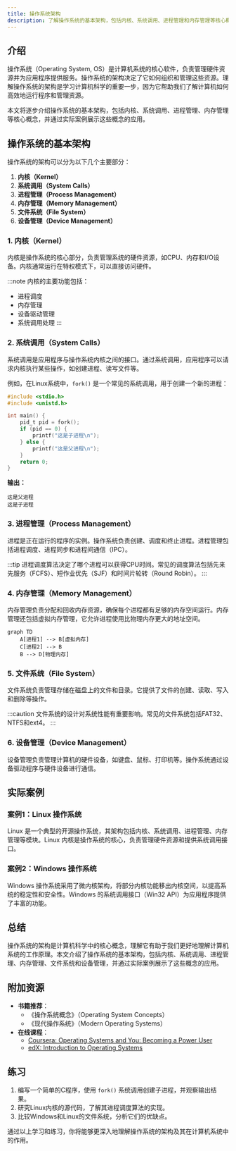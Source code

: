 ```yaml
---
title: 操作系统架构
description: 了解操作系统的基本架构，包括内核、系统调用、进程管理和内存管理等核心概念。
---
```


## 介绍

操作系统（Operating System, OS）是计算机系统的核心软件，负责管理硬件资源并为应用程序提供服务。操作系统的架构决定了它如何组织和管理这些资源。理解操作系统的架构是学习计算机科学的重要一步，因为它帮助我们了解计算机如何高效地运行程序和管理资源。

本文将逐步介绍操作系统的基本架构，包括内核、系统调用、进程管理、内存管理等核心概念，并通过实际案例展示这些概念的应用。

## 操作系统的基本架构

操作系统的架构可以分为以下几个主要部分：

1. **内核（Kernel）**
2. **系统调用（System Calls）**
3. **进程管理（Process Management）**
4. **内存管理（Memory Management）**
5. **文件系统（File System）**
6. **设备管理（Device Management）**

### 1. 内核（Kernel）

内核是操作系统的核心部分，负责管理系统的硬件资源，如CPU、内存和I/O设备。内核通常运行在特权模式下，可以直接访问硬件。

:::note
内核的主要功能包括：
- 进程调度
- 内存管理
- 设备驱动管理
- 系统调用处理
:::

### 2. 系统调用（System Calls）

系统调用是应用程序与操作系统内核之间的接口。通过系统调用，应用程序可以请求内核执行某些操作，如创建进程、读写文件等。

例如，在Linux系统中，`fork()` 是一个常见的系统调用，用于创建一个新的进程：

```c
#include <stdio.h>
#include <unistd.h>

int main() {
    pid_t pid = fork();
    if (pid == 0) {
        printf("这是子进程\n");
    } else {
        printf("这是父进程\n");
    }
    return 0;
}
```

**输出：**
```
这是父进程
这是子进程
```

### 3. 进程管理（Process Management）

进程是正在运行的程序的实例。操作系统负责创建、调度和终止进程。进程管理包括进程调度、进程同步和进程间通信（IPC）。

:::tip
进程调度算法决定了哪个进程可以获得CPU时间。常见的调度算法包括先来先服务（FCFS）、短作业优先（SJF）和时间片轮转（Round Robin）。
:::

### 4. 内存管理（Memory Management）

内存管理负责分配和回收内存资源，确保每个进程都有足够的内存空间运行。内存管理还包括虚拟内存管理，它允许进程使用比物理内存更大的地址空间。

```mermaid
graph TD
    A[进程1] --> B[虚拟内存]
    C[进程2] --> B
    B --> D[物理内存]
```

### 5. 文件系统（File System）

文件系统负责管理存储在磁盘上的文件和目录。它提供了文件的创建、读取、写入和删除等操作。

:::caution
文件系统的设计对系统性能有重要影响。常见的文件系统包括FAT32、NTFS和ext4。
:::

### 6. 设备管理（Device Management）

设备管理负责管理计算机的硬件设备，如键盘、鼠标、打印机等。操作系统通过设备驱动程序与硬件设备进行通信。

## 实际案例

### 案例1：Linux 操作系统

Linux 是一个典型的开源操作系统，其架构包括内核、系统调用、进程管理、内存管理等模块。Linux 内核是操作系统的核心，负责管理硬件资源和提供系统调用接口。

### 案例2：Windows 操作系统

Windows 操作系统采用了微内核架构，将部分内核功能移出内核空间，以提高系统的稳定性和安全性。Windows 的系统调用接口（Win32 API）为应用程序提供了丰富的功能。

## 总结

操作系统的架构是计算机科学中的核心概念，理解它有助于我们更好地理解计算机系统的工作原理。本文介绍了操作系统的基本架构，包括内核、系统调用、进程管理、内存管理、文件系统和设备管理，并通过实际案例展示了这些概念的应用。

## 附加资源

- **书籍推荐**：
  - 《操作系统概念》（Operating System Concepts）
  - 《现代操作系统》（Modern Operating Systems）
- **在线课程**：
  - [Coursera: Operating Systems and You: Becoming a Power User](https://www.coursera.org/learn/os-power-user)
  - [edX: Introduction to Operating Systems](https://www.edx.org/course/introduction-to-operating-systems)

## 练习

1. 编写一个简单的C程序，使用 `fork()` 系统调用创建子进程，并观察输出结果。
2. 研究Linux内核的源代码，了解其进程调度算法的实现。
3. 比较Windows和Linux的文件系统，分析它们的优缺点。

通过以上学习和练习，你将能够更深入地理解操作系统的架构及其在计算机系统中的作用。